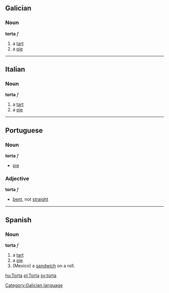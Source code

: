 == Galician ==
=== Noun ===
'''torta''' ''f''
# a [[tart]]
# a [[pie]] [[Category:Galician language]]

----
== Italian ==
=== Noun ===
'''torta''' ''f''
# a [[tart]]
# a [[pie]]

----
== Portuguese ==
=== Noun ===
'''torta''' ''f''
* [[pie]]

=== Adjective ===
'''torta''' ''f''
* [[bent]], not [[straight]]

----
== Spanish ==
=== Noun ===
'''torta''' ''f''
# a [[tart]]
# a [[pie]]
# (Mexico) a [[sandwich]] on a roll.

[[hu:Torta]]
[[pl:Torta]]
[[sv:torta]]